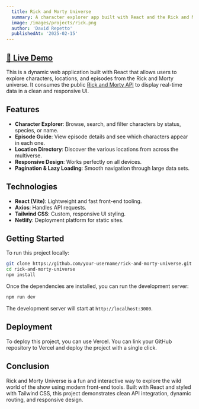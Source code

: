 ```yaml
---
  title: Rick and Morty Universe
  summary: A character explorer app built with React and the Rick and Morty API.
  image: /images/projects/rick.png
  author: 'David Repetto'
  publishedAt: '2025-02-15'
---
```

## [🔗 Live Demo](https://picklerick-universe.netlify.app/)

This is a dynamic web application built with React that allows users to explore characters, locations, and episodes from the Rick and Morty universe. It consumes the public [Rick and Morty API](https://rickandmortyapi.com/) to display real-time data in a clean and responsive UI.

## Features

- **Character Explorer**: Browse, search, and filter characters by status, species, or name.
- **Episode Guide**: View episode details and see which characters appear in each one.
- **Location Directory**: Discover the various locations from across the multiverse.
- **Responsive Design**: Works perfectly on all devices.
- **Pagination & Lazy Loading**: Smooth navigation through large data sets.

## Technologies

- **React (Vite)**: Lightweight and fast front-end tooling.
- **Axios**: Handles API requests.
- **Tailwind CSS**: Custom, responsive UI styling.
- **Netlify**: Deployment platform for static sites.

## Getting Started

To run this project locally:

```bash
git clone https://github.com/your-username/rick-and-morty-universe.git
cd rick-and-morty-universe
npm install

```

Once the dependencies are installed, you can run the development server:

```bash
npm run dev
```

The development server will start at `http://localhost:3000`.

## Deployment

To deploy this project, you can use Vercel. You can link your GitHub repository
to Vercel and deploy the project with a single click.

## Conclusion

Rick and Morty Universe is a fun and interactive way to explore the wild world of the show using modern front-end tools. 
Built with React and styled with Tailwind CSS, this project demonstrates clean API integration, dynamic routing, and responsive design.

